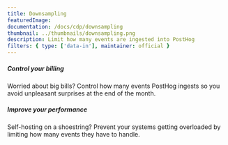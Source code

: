 ```yaml
---
title: Downsampling
featuredImage:
documentation: /docs/cdp/downsampling
thumbnail: ../thumbnails/downsampling.png
description: Limit how many events are ingested into PostHog
filters: { type: ['data-in'], maintainer: official }
---
```


<Section
    divider={false}
    title="Control how many events are ingested into PostHog to gain better control of billing, improve performance and more."
    size="full"
    cols={2}
>
    <div>
        <h5>Control your billing</h5>
        <p>Worried about big bills? Control how many events PostHog ingests so you avoid unpleasant surprises at the end of the month.</p>
    </div>
    <div>
        <h5>Improve your performance</h5>
        <p>Self-hosting on a shoestring? Prevent your systems getting overloaded by limiting how many events they have to handle.</p>
    </div>
</Section>

<TutorialsSlider topic="downsampler" />

<Documentation />
